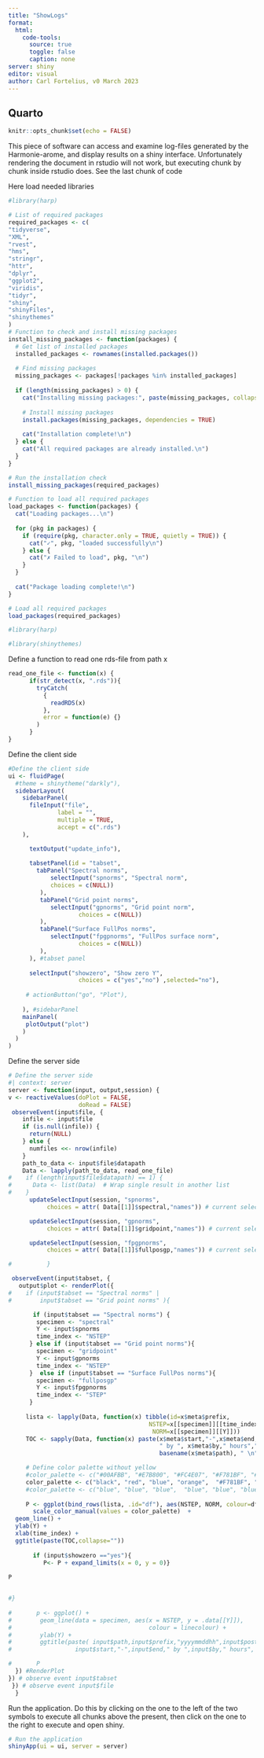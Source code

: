 ```yaml
---
title: "ShowLogs"
format:
  html: 
    code-tools:
      source: true
      toggle: false
      caption: none
server: shiny
editor: visual
author: Carl Fortelius, v0 March 2023
---
```


## Quarto

```r
knitr::opts_chunk$set(echo = FALSE)


```

This piece of software can access and examine log-files generated by the Harmonie-arome, and display results on a shiny interface. Unfortunately rendering the document in rstudio will not work, but executing chunk by chunk inside rstudio does. See the last chunk of code

Here load needed libraries

```r
#library(harp)

# List of required packages
required_packages <- c(
"tidyverse",
"XML",
"rvest",
"hms",
"stringr",        
"httr",
"dplyr",
"ggplot2",
"viridis",
"tidyr",
"shiny",
"shinyFiles",
"shinythemes"
)
# Function to check and install missing packages
install_missing_packages <- function(packages) {
  # Get list of installed packages
  installed_packages <- rownames(installed.packages())
  
  # Find missing packages
  missing_packages <- packages[!packages %in% installed_packages]
  
  if (length(missing_packages) > 0) {
    cat("Installing missing packages:", paste(missing_packages, collapse = ", "), "\n")
    
    # Install missing packages
    install.packages(missing_packages, dependencies = TRUE)
    
    cat("Installation complete!\n")
  } else {
    cat("All required packages are already installed.\n")
  }
}

# Run the installation check
install_missing_packages(required_packages)

# Function to load all required packages
load_packages <- function(packages) {
  cat("Loading packages...\n")
  
  for (pkg in packages) {
    if (require(pkg, character.only = TRUE, quietly = TRUE)) {
      cat("✓", pkg, "loaded successfully\n")
    } else {
      cat("✗ Failed to load", pkg, "\n")
    }
  }
  
  cat("Package loading complete!\n")
}

# Load all required packages
load_packages(required_packages)

#library(harp)

#library(shinythemes)

```

Define a function to read one rds-file from path x

```r
read_one_file <- function(x) {
      if(str_detect(x, ".rds")){
        tryCatch(
          {
            readRDS(x) 
          },
          error = function(e) {}
        )
      }   
}
```

Define the client side

```r
#Define the client side
ui <- fluidPage(
  #theme = shinytheme("darkly"),
  sidebarLayout(
    sidebarPanel(
      fileInput("file",
              label = "", 
              multiple = TRUE,
              accept = c(".rds")
    ),

      textOutput("update_info"),
      
      tabsetPanel(id = "tabset",
        tabPanel("Spectral norms",
            selectInput("spnorms", "Spectral norm", 
            choices = c(NULL))
         ),
         tabPanel("Grid point norms",
            selectInput("gpnorms", "Grid point norm", 
                    choices = c(NULL))
         ), 
         tabPanel("Surface FullPos norms",
            selectInput("fpgpnorms", "FullPos surface norm", 
                    choices = c(NULL))
         ), 
      ), #tabset panel
   
      selectInput("showzero", "Show zero Y", 
                    choices = c("yes","no") ,selected="no"),
    
     # actionButton("go", "Plot"),
 
    ), #sidebarPanel
    mainPanel(
     plotOutput("plot")
    )
  )
)


```

Define the server side

```r
# Define the server side
#| context: server
server <- function(input, output,session) {
v <- reactiveValues(doPlot = FALSE,
                    doRead = FALSE)
 observeEvent(input$file, {
    infile <- input$file
    if (is.null(infile)) {
      return(NULL)
    } else {
      numfiles <<- nrow(infile)
    }
    path_to_data <- input$file$datapath
    Data <- lapply(path_to_data, read_one_file) 
#    if (length(input$file$datapath) == 1) {
#      Data <- list(Data)  # Wrap single result in another list
#    }
      updateSelectInput(session, "spnorms",
           choices = attr( Data[[1]]$spectral,"names")) # current selection

      updateSelectInput(session, "gpnorms",
           choices = attr( Data[[1]]$gridpoint,"names")) # current selection

      updateSelectInput(session, "fpgpnorms",
           choices = attr( Data[[1]]$fullposgp,"names")) # current selection

#          }

 observeEvent(input$tabset, {   
   output$plot <- renderPlot({
#    if (input$tabset == "Spectral norms" | 
#        input$tabset == "Grid point norms" ){

       if (input$tabset == "Spectral norms") {
        specimen <- "spectral"
        Y <- input$spnorms
        time_index <- "NSTEP"
      } else if (input$tabset == "Grid point norms"){
        specimen <- "gridpoint"
        Y <- input$gpnorms
        time_index <- "NSTEP"
      }  else if (input$tabset == "Surface FullPos norms"){
        specimen <- "fullposgp"
        Y <- input$fpgpnorms
        time_index <- "STEP"
      } 
 
     lista <- lapply(Data, function(x) tibble(id=x$meta$prefix, 
                                        NSTEP=x[[specimen]][[time_index]], 
                                         NORM=x[[specimen]][[Y]]))
     TOC <- sapply(Data, function(x) paste(x$meta$start,"-",x$meta$end,
                                           " by ", x$meta$by," hours",": ",
                                           basename(x$meta$path), " \n",sep="") )

     # Define color palette without yellow
     #color_palette <- c("#00AFBB", "#E7B800", "#FC4E07", "#F781BF", "#7FBC41", "#B2DF8A", "#C7C7C7", "#E377C2", "#8C564B")
     color_palette <- c("black", "red", "blue", "orange",  "#F781BF", "#7FBC41", "#B2DF8A", "#C7C7C7", "#E377C2", "#8C564B")
     #color_palette <- c("blue", "blue", "blue",  "blue", "blue", "blue", "blue", "blue","red", "red", "red",  "red", "red", "red", "red", "red")
         
     P <- ggplot(bind_rows(lista, .id="df"), aes(NSTEP, NORM, colour=df)) + 
       scale_color_manual(values = color_palette)  +
  geom_line() +
  ylab(Y) + 
  xlab(time_index) +
  ggtitle(paste(TOC,collapse=""))
  
       if (input$showzero =="yes"){
          P<- P + expand_limits(x = 0, y = 0)}
 
P


#} 
   
#       p <- ggplot() + 
#        geom_line(data = specimen, aes(x = NSTEP, y = .data[[Y]]), 
#                                       colour = linecolour) +
#        ylab(Y) + 
#        ggtitle(paste( input$path,input$prefix,"yyyymmddhh",input$postfix,"\n",
#                  input$start,"-",input$end," by ",input$by," hours", sep=""))

#       P
  }) #RenderPlot
}) # observe event input$tabset
 }) # observe event input$file
  }
```

Run the application. Do this by clicking on the one to the left of the two symbols to execute all chunks above the present, then click on the one to the right to execute and open shiny.

```r
# Run the application 
shinyApp(ui = ui, server = server)

```
